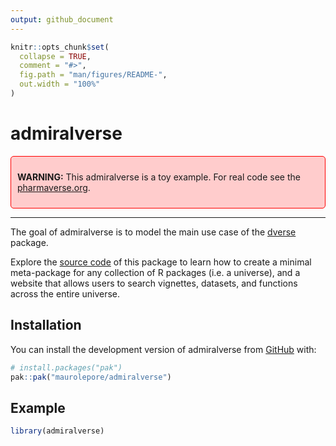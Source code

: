 ```yaml
---
output: github_document
---
```


<!-- README.md is generated from README.Rmd. Please edit that file -->

```r
knitr::opts_chunk$set(
  collapse = TRUE,
  comment = "#>",
  fig.path = "man/figures/README-",
  out.width = "100%"
)
```

# admiralverse

<!-- badges: start -->
<!-- badges: end -->

<div style="background-color: #ffcccc; padding: 10px; border: 1px solid 
#ff0000; border-radius: 5px;">

**WARNING:** This admiralverse is a toy example. For real code see the [pharmaverse.org](https://pharmaverse.org/).

</div>

----

The goal of admiralverse is to model the main use case of the
[dverse](https://maurolepore.github.io/dverse/) package.

Explore the [source code](https://github.com/maurolepore/admiralverse) of this
package to learn how to create a minimal meta-package for any collection of R
packages (i.e. a universe), and a website that allows users to search vignettes,
datasets, and functions across the entire universe.

## Installation

You can install the development version of admiralverse from [GitHub](https://github.com/) with:

``` r
# install.packages("pak")
pak::pak("maurolepore/admiralverse")
```

## Example

```r
library(admiralverse)
```

